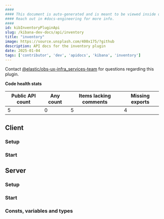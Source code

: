 ```yaml
---
####
#### This document is auto-generated and is meant to be viewed inside our experimental, new docs system.
#### Reach out in #docs-engineering for more info.
####
id: kibInventoryPluginApi
slug: /kibana-dev-docs/api/inventory
title: "inventory"
image: https://source.unsplash.com/400x175/?github
description: API docs for the inventory plugin
date: 2025-01-04
tags: ['contributor', 'dev', 'apidocs', 'kibana', 'inventory']
---
```




Contact [@elastic/obs-ux-infra_services-team](https://github.com/orgs/elastic/teams/obs-ux-infra_services-team) for questions regarding this plugin.

**Code health stats**

| Public API count  | Any count | Items lacking comments | Missing exports |
|-------------------|-----------|------------------------|-----------------|
| 5 | 0 | 5 | 4 |

## Client

### Setup
<DocDefinitionList data={[inventoryObj.client.setup]}/>

### Start
<DocDefinitionList data={[inventoryObj.client.start]}/>

## Server

### Setup
<DocDefinitionList data={[inventoryObj.server.setup]}/>

### Start
<DocDefinitionList data={[inventoryObj.server.start]}/>

### Consts, variables and types
<DocDefinitionList data={inventoryObj.server.misc}/>

